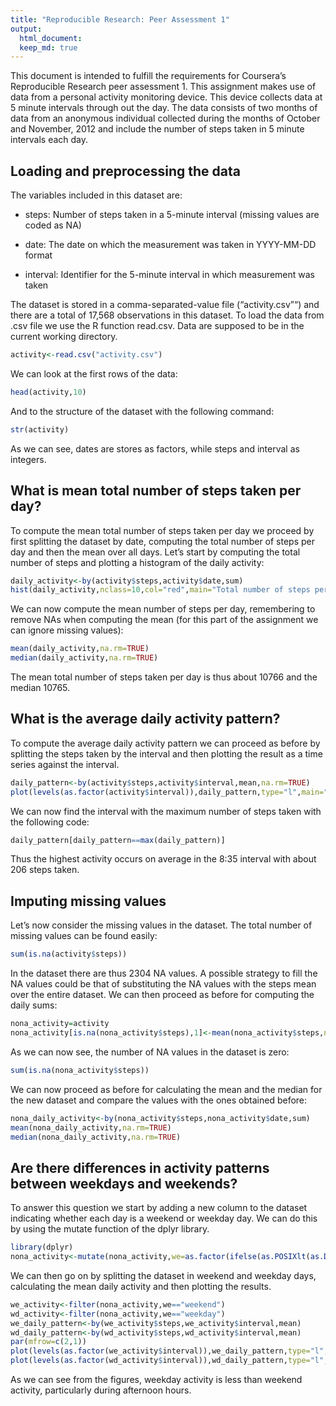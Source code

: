 ```yaml
---
title: "Reproducible Research: Peer Assessment 1"
output: 
  html_document:
  keep_md: true
---
```

This document is intended to fulfill the requirements for Coursera's Reproducible Research peer assessment 1.
This assignment makes use of data from a personal activity monitoring device. This device collects data at 5 minute intervals through out the day. The data consists of two months of data from an anonymous individual collected during the months of October and November, 2012 and include the number of steps taken in 5 minute intervals each day.

## Loading and preprocessing the data
The variables included in this dataset are:

- steps: Number of steps taken in a 5-minute interval (missing values are coded as NA)

- date: The date on which the measurement was taken in YYYY-MM-DD format

- interval: Identifier for the 5-minute interval in which measurement was taken

The dataset is stored in a comma-separated-value file ("activity.csv"") and there are a total of 17,568 observations in this dataset.
To load the data from .csv file we use the R function read.csv. Data are supposed to be in the current working directory.

```r
activity<-read.csv("activity.csv")
```

We can look at the first rows of the data:
```r
head(activity,10)
```
And to the structure of the dataset with the following command:
```r
str(activity)
```
As we can see, dates are stores as factors, while steps and interval as integers.

## What is mean total number of steps taken per day?
To compute the mean total number of steps taken per day we proceed by first splitting the dataset by date, computing the total number of steps per day and then the mean over all days. Let's start by computing the total number of steps and plotting a histogram of the daily activity:
```r
daily_activity<-by(activity$steps,activity$date,sum)
hist(daily_activity,nclass=10,col="red",main="Total number of steps per day",xlab="Number of steps")
```

We can now compute the mean number of steps per day, remembering to remove NAs when computing the mean (for this part of the assignment we can ignore missing values):
```r
mean(daily_activity,na.rm=TRUE)
median(daily_activity,na.rm=TRUE)
```
The mean total number of steps taken per day is thus about 10766 and the median 10765.

## What is the average daily activity pattern?
To compute the average daily activity pattern we can proceed as before by splitting the steps taken by the interval and then plotting the result as a time series against the interval.

```r
daily_pattern<-by(activity$steps,activity$interval,mean,na.rm=TRUE)
plot(levels(as.factor(activity$interval)),daily_pattern,type="l",main="Mean daily activity pattern",xlab="Interval",ylab="Mean number of steps")
```

We can now find the interval with the maximum number of steps taken with the following code:
```r
daily_pattern[daily_pattern==max(daily_pattern)]
```
Thus the highest activity occurs on average in the 8:35 interval with about 206 steps taken.


## Imputing missing values
Let's now consider the missing values in the dataset. The total number of missing values can be found easily:
```r
sum(is.na(activity$steps))
```

In the dataset there are thus 2304 NA values. A possible strategy to fill the NA values could be that of substituting the NA values with the steps mean over the entire dataset. We can then proceed as before for computing the daily sums:
```r
nona_activity=activity
nona_activity[is.na(nona_activity$steps),1]<-mean(nona_activity$steps,na.rm=TRUE)
```

As we can now see, the number of NA values in the dataset is zero:

```r
sum(is.na(nona_activity$steps))
```

We can now proceed as before for calculating the mean and the median for the new dataset and compare the values with the ones obtained before:

```r
nona_daily_activity<-by(nona_activity$steps,nona_activity$date,sum)
mean(nona_daily_activity,na.rm=TRUE)
median(nona_daily_activity,na.rm=TRUE)
```


## Are there differences in activity patterns between weekdays and weekends?
To answer this question we start by adding a new column to the dataset indicating whether each day is a weekend or weekday day. We can do this by using the mutate function of the dplyr library.

```r
library(dplyr)
nona_activity<-mutate(nona_activity,we=as.factor(ifelse(as.POSIXlt(as.Date(nona_activity$date,"%Y-%m-%d"))$wday>=6,"weekend","weekday")))
```

We can then go on by splitting the dataset in weekend and weekday days, calculating the mean daily activity and then plotting the results.


```r
we_activity<-filter(nona_activity,we=="weekend")
wd_activity<-filter(nona_activity,we=="weekday")
we_daily_pattern<-by(we_activity$steps,we_activity$interval,mean)
wd_daily_pattern<-by(wd_activity$steps,wd_activity$interval,mean)
par(mfrow=c(2,1))
plot(levels(as.factor(we_activity$interval)),we_daily_pattern,type="l",main="Weekend mean daily activity pattern",xlab="Interval",ylab="Steps")
plot(levels(as.factor(wd_activity$interval)),wd_daily_pattern,type="l",main="Weekday mean daily activity pattern",xlab="Interval",ylab="Steps")
```

As we can see from the figures, weekday activity is less than weekend activity, particularly during afternoon hours.



